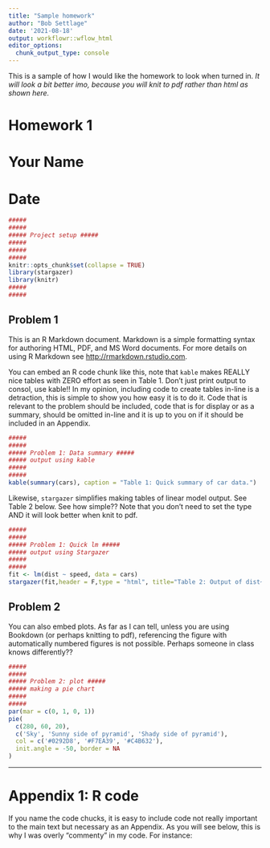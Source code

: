 ```yaml
---
title: "Sample homework"
author: "Bob Settlage"
date: '2021-08-18'
output: workflowr::wflow_html
editor_options:
  chunk_output_type: console
---
```


This is a sample of how I would like the homework to look when turned in.  _It will look a bit better imo, because you will knit to pdf rather than html as shown here._

# Homework 1 
# Your Name 
# Date

```r
##### 
##### 
##### Project setup #####
##### 
##### 
##### 
knitr::opts_chunk$set(collapse = TRUE)
library(stargazer)
library(knitr)
##### 
##### 
```

## Problem 1

This is an R Markdown document. Markdown is a simple formatting syntax for authoring HTML, PDF, and MS Word documents. For more details on using R Markdown see <http://rmarkdown.rstudio.com>.

You can embed an R code chunk like this, note that `kable` makes REALLY nice tables with ZERO effort as seen in Table 1.  Don't just print output to consol, use kable!!  In my opinion, including code to create tables in-line is a detraction, this is simple to show you how easy it is to do it.  Code that is relevant to the problem should be included, code that is for display or as a summary, should be omitted in-line and it is up to you on if it should be included in an Appendix.

```r
##### 
##### 
##### Problem 1: Data summary #####
##### output using kable
##### 
##### 
kable(summary(cars), caption = "Table 1: Quick summary of car data.")
```

Likewise, `stargazer` simplifies making tables of linear model output.  See Table 2 below.  See how simple??  Note that you don't need to set the type AND it will look better when knit to pdf.
 
```r
##### 
##### 
##### Problem 1: Quick lm #####
##### output using Stargazer
##### 
##### 
fit <- lm(dist ~ speed, data = cars)
stargazer(fit,header = F,type = "html", title="Table 2: Output of dist~speed for cars data linear model")
```

## Problem 2

You can also embed plots. As far as I can tell, unless you are using Bookdown (or perhaps knitting to pdf), referencing the figure with automatically numbered figures is not possible.  Perhaps someone in class knows differently??  

```r
##### 
##### 
##### Problem 2: plot #####
##### making a pie chart
##### 
#####  
par(mar = c(0, 1, 0, 1))
pie(
  c(280, 60, 20),
  c('Sky', 'Sunny side of pyramid', 'Shady side of pyramid'),
  col = c('#0292D8', '#F7EA39', '#C4B632'),
  init.angle = -50, border = NA
)
```


---

# Appendix 1: R code

If you name the code chucks, it is easy to include code not really important to the main text but necessary as an Appendix.  As you will see below, this is why I was overly "commenty" in my code.  For instance:

```r
  
```
